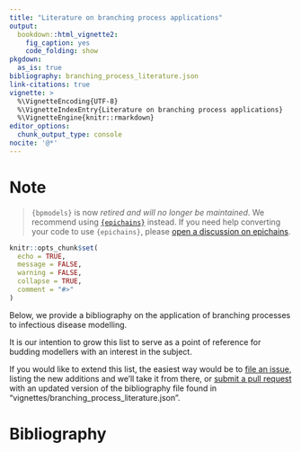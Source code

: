 ```yaml
---
title: "Literature on branching process applications"
output:
  bookdown::html_vignette2:
    fig_caption: yes
    code_folding: show
pkgdown:
  as_is: true
bibliography: branching_process_literature.json
link-citations: true
vignette: >
  %\VignetteEncoding{UTF-8}
  %\VignetteIndexEntry{Literature on branching process applications}
  %\VignetteEngine{knitr::rmarkdown}
editor_options: 
  chunk_output_type: console
nocite: '@*'
---
```


# Note

> `{bpmodels}` is now *retired and will no longer be maintained*. We recommend using [`{epichains}`](https://github.com/epiverse-trace/epichains) instead. If you need help converting your code to use `{epichains}`, please [open a discussion on epichains](https://github.com/epiverse-trace/epichains/discussions).

```r
knitr::opts_chunk$set(
  echo = TRUE,
  message = FALSE,
  warning = FALSE,
  collapse = TRUE,
  comment = "#>"
)
```

Below, we provide a bibliography on the application of branching processes to 
infectious disease modelling. 

It is our intention to grow this list to serve as a point of reference for 
budding modellers with an interest in the subject. 

If you would like to extend this list, the easiest way would be to [file an issue](https://github.com/epiverse-trace/bpmodels/issues/new/choose), listing the
new additions and we'll take it from there,
or [submit a pull request](https://github.com/epiverse-trace/bpmodels/pulls) 
with an updated version of the bibliography file found in 
"vignettes/branching_process_literature.json".

# Bibliography
